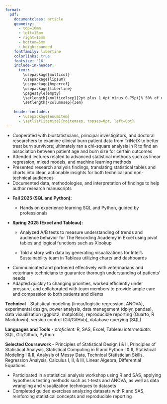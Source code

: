 ---
format: 
  pdf: 
    documentclass: article
    geometry:
      - top=10mm
      - left=15mm
      - right=15mm
      - bottom=5mm
      - heightrounded
    fontfamily: libertine
    colorlinks: true
    fontsize: '16'
    include-in-header: 
      text: |
        \usepackage{multicol}
        \usepackage{lipsum}
        \usepackage{hyperref}
        \usepackage{libertine}
        \pagestyle{empty}
        \setlength{\multicolsep}{2pt plus 1.0pt minus 0.75pt}% 50% of original values
        \setlength{\columnsep}{3em}
        
    header-includes:
      - \usepackage{enumitem}
      - \setlist[itemize]{noitemsep, topsep=0pt, left=0pt}
---

<!-- TITLE -->

\begin{huge}\begin{center}{\bf JESUS RODRIGUEZ}\end{center}\end{huge}

<!-- CONTACT INFO -->

\begin{center}jrodriguezb44@gmail.com ∙ \href{https://www.linkedin.com/in/jesus-rodriguez-09ab12178}{LinkedIn} ∙ Lincoln, NE
\end{center}
\vspace{3.5pt}

<!-- EDUCATION: 1ST BULLET -->

\begin{large}
  {\bf EDUCATION}
  \vspace{3pt}
  \hrule
  \begin{multicols}{2}
    \begin{flushleft}{\bf University of Nebraska-Lincoln}\end{flushleft}
    \begin{flushright}Graduation Date-Dec 2025\end{flushright}
  \end{multicols}
  \vspace{-0.17cm}
  \begin{multicols}{2}
    \begin{flushleft}Bachelor's in Statistics and Data Analytics\end{flushleft}
    \begin{flushright}Lincoln, NE\end{flushright}
  \end{multicols}
  \vspace{-0.17cm}
  \begin{multicols}{2}
    \begin{flushleft}Minor in Mathematics\end{flushleft}
  \end{multicols}
\end{large}

\vspace{0.05cm}

<!-- RELEVANT EXPERIENCE : 1ST BULLET-->

\begin{large}{\bf RELEVANT EXPERIENCE}
  \vspace{3pt}
  \hrule
  \begin{multicols}{2}
    \begin{flushleft}{\bf \href{https://www.utmb.edu/spph/department/of-biostatistics-data-science/programs-training/summer-institute}{University of Texas-Medical Branch}}\end{flushleft}
    \begin{flushright}June 2025-July 2025\end{flushright}
  \end{multicols}
  \vspace{-0.17cm}
  \begin{multicols}{2}
    \begin{flushleft}\textit{Summer Intern of Biostatistics and Data Science}\end{flushleft}
    \begin{flushright}Galveston, TX\end{flushright}\end
  {multicols}
\end{large}
\vspace{-0.16cm}

-   Cooperated with biostatisticians, principal investigators, and doctoral researchers to examine clinical burn patient data from TriNetX to better treat burn survivors; ultimately ran a chi-square analysis in R to find an association between patient age and burn size for certain outcomes
-   Attended lectures related to advanced statistical methods such as linear regression, mixed models, and machine learning methods
-   Presented research analysis findings, translating statistical tables and charts into clear, actionable insights for both technical and non-technical audiences
-   Documented data, methodologies, and interpretation of findings to help author research manuscripts

\vspace{3pt}

<!-- RELEVANT EXPERIENCE : 2ND BULLET -->

\begin{large}
  \begin{multicols}{2}
    \begin{flushleft}{\bf \href{https://globalcareeraccelerator.org}{The Global Career Accelerator}}\end{flushleft}
    \begin{flushright}Jan 2025-Dec 2025\end{flushright}
  \end{multicols}
  \vspace{-0.17cm}
  \begin{multicols}{2}
    \begin{flushleft}\textit{Data Analyst and Coding for Data Intern}\end
    {flushleft}\begin{flushright}Remote\end
    {flushright}
  \end{multicols}
\end{large}
\vspace{-0.16cm}

-   **Fall 2025 (SQL and Python):**

    -   Hands on experience learning SQL and Python, guided by professionals

-   **Spring 2025 (Excel and Tableau):**

    -   Analyzed A/B tests to measure understanding of trends and audience behavior for The Recording Academy in Excel using pivot tables and logical functions such as Xlookup

    -   Told a story with data by generating visualizations for Intel's Sustainability team in Tableau utilizing charts and dashboards

\vspace{3pt}

<!-- OTHER WORK EXPERIENCE : 1ST BULLET -->

\begin{large}{\bf OTHER WORK EXPERIENCE}
  \vspace{3pt}
  \hrule
  \begin{multicols}{2}
    \begin{flushleft}{\bf \href{http://www.yorkanimalclinic.com}{York Animal Clinic}}\end{flushleft}
    \begin{flushright}May 2018-Present\end{flushright}
  \end{multicols}
  \vspace{-0.17cm}
  \begin{multicols}{2}
    \begin{flushleft}\textit{Veterinary Assistant}\end
    {flushleft}\begin{flushright}York, NE\end
    {flushright}
  \end{multicols}
\end{large}
\vspace{-0.16cm}

-   Communicated and partnered effectively with veterinarians and veterinary technicians to guarantee thorough understanding of patients' needs
-   Adapted quickly to changing priorities, worked efficiently under pressure, and collaborated with team members to provide ample care and compassion to both patients and clients

\vspace{3pt}

<!-- SKILLS -->

\begin{large}{\bf SKILLS}
  \vspace{3pt}
  \hrule
\end{large}
\vspace{-0.16cm}

**Technical** - Statistical modeling (linear/logistic regression, ANOVA), experimental design, power analysis, data management (dplyr, pandas), data visualization (ggplot2, matplotlib), reproducible reporting (Quarto, R Markdown), version control (Git/GitHub), database querying (SQL)

<!-- **Interpersonal** - Communication, Collaboration, Adaptability, Detail-oriented, Problem-solving -->

**Languages and Tools** - *proficient:* R, SAS, Excel, Tableau *intermediate:* SQL, Git/Github, Python

**Selected Coursework** - Principles of Statistical Design I & II, Principles of Statistical Analysis, Statistical Computing in R and Python I & II, Statistical Modeling I & II, Analysis of Messy Data, Technical Statistician Skills, Regression Analysis, Calculus I, II, & III, Linear Algebra, Differential Equations

<!-- INVOLVEMENT : 1ST BULLET -->

\begin{large}{\bf INVOLVEMENT}
  \vspace{3pt}
  \hrule  
  \begin{multicols}{2}
    \begin{flushleft}{\bf \href{https://statistics.unl.edu/sc3lhelp-desk}{Statistical Cross-disciplinary Collaboration and Consulting Lab}}\end{flushleft}
    \begin{flushright}Jan 2025-May 2025\end{flushright}
  \end{multicols}
  \vspace{-0.17cm}
  \begin{multicols}{2}
    \begin{flushleft}\textit{R and SAS Trainee}\end
    {flushleft}\begin{flushright}Lincoln, NE\end
    {flushright}
  \end{multicols}
\end{large}
\vspace{-0.16cm}

-   Participated in a statistical analysis workshop using R and SAS, applying hypothesis testing methods such as t-tests and ANOVA, as well as data wrangling and visualization techniques to datasets
-   Completed guided exercises analyzing datasets with R and SAS, reinforcing statistical concepts and reproducible reporting

\vspace{3pt}
